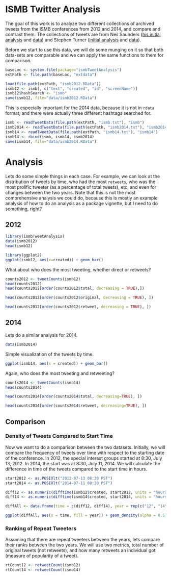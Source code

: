 <!--
%\VignetteEngine{knitr}
%\VignetteIndexEntry{ISMB Twitter Analysis}
%\VignetteDepends{ggplot2}
-->

# ISMB Twitter Analysis

The goal of this work is to analyze two different collections of archived tweets from the ISMB conferences from 2012 and 2014, and compare and contrast them. The collections of tweets are from Neil Saunders ([his initial analysis](http://nsaunders.wordpress.com/2012/08/16/twitter-coverage-of-the-ismb-2012-meeting-some-statistics/) and [data](https://github.com/neilfws/Twitter/tree/master/ismb/data)) and Stephen Turner ([initial analysis](http://gettinggeneticsdone.blogspot.com/2013/05/automated-analysis-tweets-bioinformatics-twitterchive.html) and [data](https://github.com/stephenturner/twitterchive)).

Before we start to use this data, we will do some munging on it so that both data-sets are comparable and we can apply the same functions to them for comparison.

```r
baseLoc <- system.file(package="ismbTweetAnalysis")
extPath <- file.path(baseLoc, "extdata")
```

```r
load(file.path(extPath, "ismb2012.RData"))
ismb12 <- ismb[, c("text", "created", "id", "screenName")]
ismb12$hashSearch <- "ismb"
save(ismb12, file="data/ismb2012.RData")
```

This is especially important for the 2014 data, because it is not in `rdata` format, and there were actually three different hashtags searched for. 

```r
ismb <- readTweetData(file.path(extPath, "ismb.txt"), "ismb")
ismb2014 <- readTweetData(file.path(extPath, "ismb2014.txt"), "ismb2014")
ismb14 <- readTweetData(file.path(extPath, "ismb14.txt"), "ismb14")
ismb14 <- rbind(ismb, ismb14, ismb2014)
save(ismb14, file="data/ismb2014.RData")
```

# Analysis

Lets do some simple things in each case. For example, we can look at the distribution of tweets by time, who had the most `retweets`, who was the most prolific tweeter (as a percentage of total tweets), etc, and even for changes between the two years. Note that this is not the most comprehensive analysis we could do, because this is mostly an example analysis of how to do an analysis as a package vignette, but I need to do something, right?

## 2012 

```r
library(ismbTweetAnalysis)
data(ismb2012)
head(ismb12)
```

```r
library(ggplot2)
ggplot(ismb12, aes(x=created)) + geom_bar()
```

What about who does the most tweeting, whether direct or retweets?

```r
counts2012 <- tweetCounts(ismb12)
head(counts2012)
head(counts2012[order(counts2012$total, decreasing = TRUE),])
```

```r
head(counts2012[order(counts2012$original, decreasing = TRUE), ])
```

```r
head(counts2012[order(counts2012$retweet, decreasing = TRUE), ])
```

## 2014

Lets do a similar analysis for 2014. 

```r
data(ismb2014)
```

Simple visualization of the tweets by time.

```r
ggplot(ismb14, aes(x = created)) + geom_bar()
```

Again, who does the most tweeting and retweeting?

```r
counts2014 <- tweetCounts(ismb14)
head(counts2014)
```

```r
head(counts2014[order(counts2014$total, decreasing=TRUE), ])
```

```r
head(counts2014[order(counts2014$retweet, decreasing=TRUE), ])
```

## Comparison

### Density of Tweets Compared to Start Time

Now we want to do a comparison between the two datasets. Initially, we will compare the frequency of tweets over time with respect to the starting date of the conference. In 2012, the special interest groups started at 8:30, July 13, 2012. In 2014, the start was at 8:30, July 11, 2014. We will calculate the difference in time of the tweets compared to the start time in hours.

```r
start2012 <- as.POSIXlt("2012-07-13 08:30 PST")
start2014 <- as.POSIXlt("2014-07-11 08:30 PST")

diff12 <- as.numeric(difftime(ismb12$created, start2012, units = "hours"))
diff14 <- as.numeric(difftime(ismb14$created, start2014, units = "hours"))

diffAll <- data.frame(time = c(diff12, diff14), year = rep(c("12", "14"), times = c(length(diff12), length(diff14))))
```

```r
ggplot(diffAll, aes(x = time, fill = year)) + geom_density(alpha = 0.5)
```

### Ranking of Repeat Tweeters

Assuming that there are repeat tweeters between the years, lets compare their ranks between the two years. We will use two metrics, total number of original tweets (not retweets), and how many retweets an individual got (measure of popularity of a tweet).

```r
rtCount12 <- retweetCount(ismb12)
rtCount14 <- retweetCount(ismb14)
```

